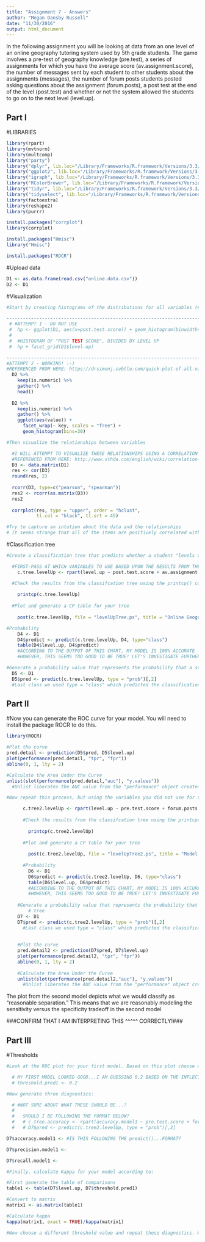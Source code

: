 ```yaml
---
title: "Assignment 7 - Answers"
author: "Megan Dansby Russell"
date: "11/30/2016"
output: html_document
---
```


In the following assignment you will be looking at data from an one level of an online geography tutoring system used by 5th grade students. The game involves a pre-test of geography knowledge (pre.test), a series of assignments for which you have the average score (av.assignment.score),  the number of messages sent by each student to other students about the assignments (messages), the number of forum posts students posted asking questions about the assignment (forum.posts), a post test at the end of the level (post.test) and whether or not the system allowed the students to go on to the next level (level.up).  

## Part I

#LIBRARIES
```r
library(rpart)
library(mvtnorm)
library(multcomp)
library("party")
library("dplyr", lib.loc="/Library/Frameworks/R.framework/Versions/3.3/Resources/library")
library("ggplot2", lib.loc="/Library/Frameworks/R.framework/Versions/3.3/Resources/library")
library("igraph", lib.loc="/Library/Frameworks/R.framework/Versions/3.3/Resources/library")
library("RColorBrewer", lib.loc="/Library/Frameworks/R.framework/Versions/3.3/Resources/library")
library("tidyr", lib.loc="/Library/Frameworks/R.framework/Versions/3.3/Resources/library")
library("tidyselect", lib.loc="/Library/Frameworks/R.framework/Versions/3.3/Resources/library")
library(factoextra)
library(reshape2)
library(purrr)

install.packages("corrplot")
library(corrplot)

install.packages("Hmisc")
library("Hmisc")

install.packages("ROCR")
```



#Upload data
```r
D1 <- as.data.frame(read.csv("online.data.csv"))
D2 <- D1
```

#Visualization 
```r
#Start by creating histograms of the distributions for all variables (#HINT: look up "facet" in the ggplot documentation)

----------------------------------------------------------------------------------------------
 # #ATTEMPT 1 - DO NOT USE
 #  hp <- ggplot(D1, aes(x=post.test.score)) + geom_histogram(binwidth=2, colour="white")
 #  
 #  #HISTOGRAM OF "POST TEST SCORE", DIVIDED BY LEVEL UP
 #  hp + facet_grid(D1$level.up)

----------------------------------------------------------------------------------------------
#ATTEMPT 2 - WORKING! :-)
#REFERENCED FROM HERE: https://drsimonj.svbtle.com/quick-plot-of-all-variables
  D2 %>%
    keep(is.numeric) %>%
    gather() %>%
    head()
  
  D2 %>%
    keep(is.numeric) %>%
    gather() %>%
    ggplot(aes(value)) +
      facet_wrap(~ key, scales = "free") +
      geom_histogram(bins=30)

#Then visualize the relationships between variables

  #I WILL ATTEMPT TO VISUALIZE THESE RELATIONSHIPS USING A CORRELATION MATRIX
  #REFERENCED FROM HERE: http://www.sthda.com/english/wiki/correlation-matrix-a-quick-start-guide-to-analyze-format-and-visualize-a-correlation-matrix-using-r-software
  D3 <- data.matrix(D1)
  res <- cor(D3)
  round(res, 2)
  
  rcorr(D3, type=c("pearson", "spearman"))
  res2 <- rcorr(as.matrix(D3))
  res2
  
  corrplot(res, type = "upper", order = "hclust",
           tl.col = "black", tl.srt = 45)

#Try to capture an intution about the data and the relationships
# It seems strange that all of the items are positively correlated with each other, and there are no negative   correlations (perhaps I did something wrong :-( ) However, assuming that this is correct, it seems that post-test score is most correlated with the amount of messages and the av assignment score, followed by the pre-test score. These three factors also are correlated with whether or not a student was able to move to the higher level.
```
#Classification tree
```r
#Create a classification tree that predicts whether a student "levels up" in the online course using three variables of your choice (As we did last time, set all controls to their minimums)

  #FIRST-PASS AT WHICH VARIABLES TO USE BASED UPON THE RESULTS FROM THE CORRELATION MATRIX
    c.tree.levelUp <- rpart(level.up ~ post.test.score + av.assignment.score + messages, method="class", data=D1) 

  #Check the results from the classifcation tree using the printcp() command
  
    printcp(c.tree.levelUp)
  
  #Plot and generate a CP table for your tree 
  
    post(c.tree.levelUp, file = "levelUpTree.ps", title = "Online Geography Tutoring") #This creates a pdf tree image
```


```r
#Probability
    D4 <- D1
    D4$predict <- predict(c.tree.levelUp, D4, type="class")
    table(D4$level.up, D4$predict)
    #ACCORDING TO THE OUTPUT OF THIS CHART, MY MODEL IS 100% ACCURATE
    #HOWEVER, THIS SEEMS TOO GOOD TO BE TRUE! LET'S INVESTIGATE FURTHER
```


```r
#Generate a probability value that represents the probability that a student levels up based your classification tree 
  D5 <- D1
  D5$pred <- predict(c.tree.levelUp, type = "prob")[,2]
  #Last class we used type = "class" which predicted the classification for us, this time we are using type = "prob" to   see the probability that our classififcation is based on.
```

<!-- __________________________________________________________________________________________________________ -->

## Part II
#Now you can generate the ROC curve for your model. You will need to install the package ROCR to do this.
```r

library(ROCR)

#Plot the curve
pred.detail <- prediction(D5$pred, D5$level.up) 
plot(performance(pred.detail, "tpr", "fpr"))
abline(0, 1, lty = 2)

#Calculate the Area Under the Curve
unlist(slot(performance(pred.detail,"auc"), "y.values"))
  #Unlist liberates the AUC value from the "performance" object created by ROCR


```



```r
#Now repeat this process, but using the variables you did not use for the previous model and compare the plots & results of your two models. Which one do you think was the better model? Why?

      c.tree2.levelUp <- rpart(level.up ~ pre.test.score + forum.posts + id, method="class", data=D1) 
    
      #Check the results from the classifcation tree using the printcp() command
      
        printcp(c.tree2.levelUp)
      
      #Plot and generate a CP table for your tree 
      
        post(c.tree2.levelUp, file = "levelUpTree2.ps", title = "Model 2: Online Geography Tutoring")
    
      #Probability
        D6 <- D1
        D6$predict <- predict(c.tree2.levelUp, D6, type="class")
        table(D6$level.up, D6$predict)
        #ACCORDING TO THE OUTPUT OF THIS CHART, MY MODEL IS 100% ACCURATE
        #HOWEVER, THIS SEEMS TOO GOOD TO BE TRUE! LET'S INVESTIGATE FURTHER
        
    #Generate a probability value that represents the probability that a student levels up based your classification   
        # tree 
    D7 <- D1
    D7$pred <- predict(c.tree2.levelUp, type = "prob")[,2]
      #Last class we used type = "class" which predicted the classification for us, this time we are using type = "prob" to   see the probability that our classififcation is based on.
    
    
    #Plot the curve
    pred.detail2 <- prediction(D7$pred, D7$level.up) 
    plot(performance(pred.detail2, "tpr", "fpr"))
    abline(0, 1, lty = 2)
    
    #Calculate the Area Under the Curve
    unlist(slot(performance(pred.detail2,"auc"), "y.values"))
      #Unlist liberates the AUC value from the "performance" object created by ROCR

```

The plot from the second model depicts what we would classify as "reasonable separation." This means that we are reasonably modeling the sensitivity versus the specificity tradeoff in the second model

###CONFIRM THAT I AM INTERPRETING THIS ^^^^^ CORRECTLY!###

## Part III
#Thresholds
```r
#Look at the ROC plot for your first model. Based on this plot choose a probability threshold that balances capturing the most correct predictions against false positives. Then generate a new variable in your data set that classifies each student according to your chosen threshold.

  # MY FIRST MODEL LOOKED GOOD...I AM GUESSING 0.2 BASED ON THE INFLECTION POINT FROM THE SECOND GRAPH
  # threshold.pred1 <- 0.2

#Now generate three diagnostics:

  # #NOT SURE ABOUT WHAT THESE SHOULD BE...?
  # 
  #   SHOULD I BE FOLLOWING THE FORMAT BELOW?
  #   # c.tree.accuracy <- rpart(accuracy.model1 ~ pre.test.score + forum.posts + id, method="class", data=D1)
  #   # D7$pred <- predict(c.tree2.levelUp, type = "prob")[,2]

D7$accuracy.model1 <- #IS THIS FOLLOWING THE predict()...FORMAT?

D7$precision.model1 <- 

D7$recall.model1 <- 

#Finally, calculate Kappa for your model according to:

#First generate the table of comparisons
table1 <- table(D7$level.up, D7$threshold.pred1)

#Convert to matrix
matrix1 <- as.matrix(table1)

#Calculate kappa
kappa(matrix1, exact = TRUE)/kappa(matrix1)

#Now choose a different threshold value and repeat these diagnostics. What conclusions can you draw about your two thresholds?

```


